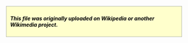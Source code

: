 <div class="boilerplate" id="c-fairuse" style="width:90%; margin:0 auto; padding:10px; border:1px solid #A8ACA8; background:#FFFFCC; color:#000;">
'''''This file was originally uploaded on Wikipedia or another Wikimedia project.'''''
</div><noinclude>
{{documentation}}</noinclude>
